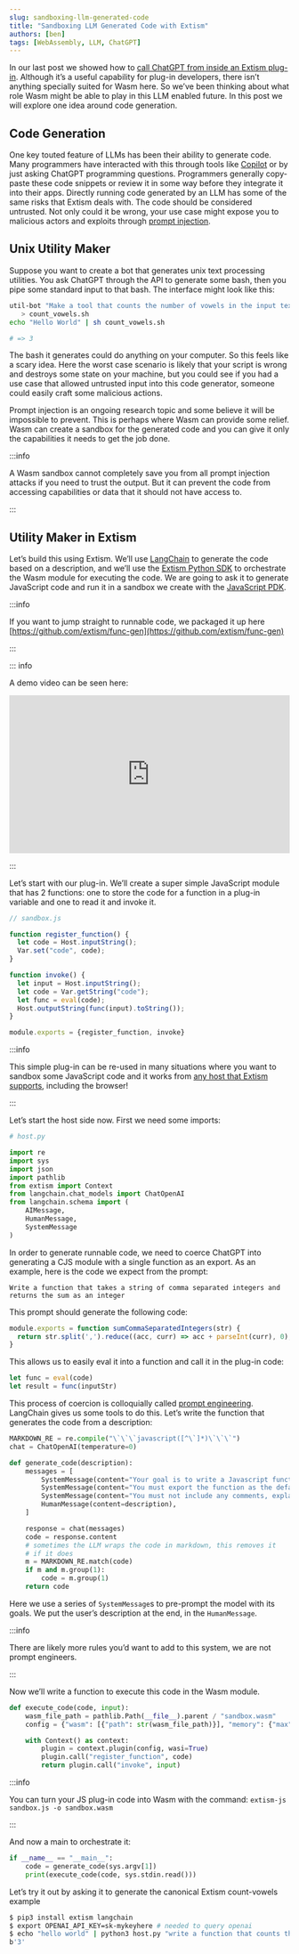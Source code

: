 ```yaml
---
slug: sandboxing-llm-generated-code
title: "Sandboxing LLM Generated Code with Extism"
authors: [ben]
tags: [WebAssembly, LLM, ChatGPT]
---
```



In our last post we showed how to [call ChatGPT from inside an Extism plug-in](https://extism.org/blog/calling-chat-gpt-from-a-plug-in). Although it’s a useful capability for plug-in developers, there isn’t anything specially suited for Wasm here. So we’ve been thinking about what role Wasm might be able to play in this LLM enabled future. In this post we will explore one idea around code generation.

## Code Generation

One key touted feature of LLMs has been their ability to generate code. Many programmers have interacted with this through tools like [Copilot](https://github.com/features/copilot) or by just asking ChatGPT programming questions. Programmers generally copy-paste these code snippets or review it in some way before they integrate it into their apps. Directly running code generated by an LLM has some of the same risks that Extism deals with. The code should be considered untrusted. Not only could it be wrong, your use case might expose you to malicious actors and exploits through [prompt injection](https://simonwillison.net/2023/Apr/14/worst-that-can-happen/).

## Unix Utility Maker

Suppose you want to create a bot that generates unix text processing utilities. You ask ChatGPT through the API to generate some bash, then you pipe some standard input to that bash. The interface might look like this:

```bash
util-bot "Make a tool that counts the number of vowels in the input text" \ 
   > count_vowels.sh
echo "Hello World" | sh count_vowels.sh

# => 3
```

The bash it generates could do anything on your computer. So this feels like a scary idea. Here the worst case scenario is likely that your script is wrong and destroys some state on your machine, but you could see if you had a use case that allowed untrusted input into this code generator, someone could easily craft some malicious actions.


Prompt injection is an ongoing research topic and some believe it will be impossible to prevent.
This is perhaps where Wasm can provide some relief. Wasm can create a sandbox for the generated code and you can give it only the capabilities it needs to get the job done.

:::info

A Wasm sandbox cannot completely save you from all prompt injection attacks if you need to trust the output. But it can prevent the code from accessing capabilities or data that it should not have access to.

:::

## Utility Maker in Extism

Let’s build this using Extism. We’ll use [LangChain](https://python.langchain.com/en/latest/index.html) to generate the code based on a description, and we’ll use the [Extism Python SDK](https://extism.org/docs/integrate-into-your-codebase/python-host-sdk) to orchestrate the Wasm module for executing the code. We are going to ask it to generate JavaScript code and run it in a sandbox we create with the [JavaScript PDK](https://extism.org/docs/write-a-plugin/js-pdk). 

:::info

If you want to jump straight to runnable code, we packaged it up here [https://github.com/extism/func-gen](https://github.com/extism/func-gen)

:::

::: info

A demo video can be seen here:

<div style="position: relative; padding-bottom: 56.25%; height: 0;"><iframe src="https://www.loom.com/embed/d956147a1a7d449391ec0778ebe12918" frameborder="0" webkitallowfullscreen mozallowfullscreen allowfullscreen style="position: absolute; top: 0; left: 0; width: 100%; height: 100%;"></iframe></div>

:::

Let’s start with our plug-in. We’ll create a super simple JavaScript module that has 2 functions: one to store the code for a function in a plug-in variable and one to read it and invoke it. 

```jsx
// sandbox.js

function register_function() {
  let code = Host.inputString();
  Var.set("code", code);
}

function invoke() {
  let input = Host.inputString();
  let code = Var.getString("code");
  let func = eval(code);
  Host.outputString(func(input).toString());
}

module.exports = {register_function, invoke}
```

:::info

This simple plug-in can be re-used in many situations where you want to sandbox some JavaScript code and it works from [any host that Extism supports](https://extism.org/docs/category/integrate-into-your-codebase), including the browser!

:::

Let’s start the host side now. First we need some imports:

```python
# host.py

import re
import sys
import json
import pathlib
from extism import Context
from langchain.chat_models import ChatOpenAI
from langchain.schema import (
    AIMessage,
    HumanMessage,
    SystemMessage
)
```

In order to generate runnable code, we need to coerce ChatGPT into generating a CJS module with a single function as an export. As an example, here is the code we expect from the prompt: 

```
Write a function that takes a string of comma separated integers and
returns the sum as an integer
```

This prompt should generate the following code:

```jsx
module.exports = function sumCommaSeparatedIntegers(str) {
  return str.split(',').reduce((acc, curr) => acc + parseInt(curr), 0);
}
```

This allows us to easily eval it into a function and call it in the plug-in code:

```jsx
let func = eval(code)
let result = func(inputStr)
```

This process of coercion is colloquially called [prompt engineering](https://en.wikipedia.org/wiki/Prompt_engineering). LangChain gives us some tools to do this. Let’s write the function that generates the code from a description:

```python
MARKDOWN_RE = re.compile("\`\`\`javascript([^\`]*)\`\`\`")
chat = ChatOpenAI(temperature=0)

def generate_code(description):
    messages = [
        SystemMessage(content="Your goal is to write a Javascript function."),
        SystemMessage(content="You must export the function as the default export, using the CommonJS module syntax"),
        SystemMessage(content="You must not include any comments, explanations, or markdown. The response should be JavaScript only."),
        HumanMessage(content=description),
    ]

    response = chat(messages)
    code = response.content
    # sometimes the LLM wraps the code in markdown, this removes it
    # if it does
    m = MARKDOWN_RE.match(code)
    if m and m.group(1):
        code = m.group(1)
    return code
```

Here we use a series of `SystemMessage`s to pre-prompt the model with its goals. We put the user’s description at the end, in the `HumanMessage`.

:::info

There are likely more rules you’d want to add to this system, we are not prompt engineers.

:::

Now we’ll write a function to execute this code in the Wasm module. 

```python
def execute_code(code, input):
    wasm_file_path = pathlib.Path(__file__).parent / "sandbox.wasm"
    config = {"wasm": [{"path": str(wasm_file_path)}], "memory": {"max": 5}}

    with Context() as context:
        plugin = context.plugin(config, wasi=True)
        plugin.call("register_function", code)
        return plugin.call("invoke", input)
```

:::info

You can turn your JS plug-in code into Wasm with the command:
  `extism-js sandbox.js -o sandbox.wasm`

:::

And now a main to orchestrate it:

```python
if __name__ == "__main__":
    code = generate_code(sys.argv[1])
    print(execute_code(code, sys.stdin.read()))
```

Let’s try it out by asking it to generate the canonical Extism count-vowels example

```bash
$ pip3 install extism langchain
$ export OPENAI_API_KEY=sk-mykeyhere # needed to query openai
$ echo "hello world" | python3 host.py "write a function that counts the number of vowels in a string"
b'3'
```
